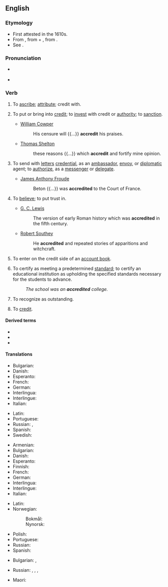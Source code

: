 ==English==

===Etymology===
* First attested in the 1610s.
* From {{etyl|fr|en}} {{m|fr|accrediter|accréditer}}, from {{m|fr|a|à|to}} + {{m|fr|crediter|créditer|to credit}}, from {{m|fr|credit|crédit|credit}}.
* See {{m|en|credit}}.

===Pronunciation===
* {{a|US}} {{IPA|/ə.ˈkɹɛd.ɪt/|lang=en}}
* {{audio|en-us-accredit.ogg|Audio (US)|lang=en}}

===Verb===
{{en-verb}}

# {{lb|en|transitive}} To [[ascribe]]; [[attribute]]; credit with.
# {{lb|en|transitive}} To put or bring into [[credit]]; to [[invest]] with credit or [[authority]]; to [[sanction]].
#* {{rfdate|}} [[w:William Cowper|William Cowper]]
#*: His censure will {{...}} '''accredit''' his praises.
#* {{rfdate|}} [[w:Thomas Shelton|Thomas Shelton]]
#*: these reasons {{...}} which '''accredit''' and fortify mine opinion.
# {{lb|en|transitive}} To send with [[letter]]s [[credential]], as an [[ambassador]], [[envoy]], or [[diplomatic]] agent; to [[authorize]], as a [[messenger]] or [[delegate]].
#* {{rfdate|}} [[w:James Anthony Froude|James Anthony Froude]]
#*: Beton {{...}} was '''accredited''' to the Court of France.
# {{lb|en|transitive}} To [[believe]]; to put trust in.
#* {{rfdate|}} [[w:G. C. Lewis|G. C. Lewis]]
#*: The version of early Roman history which was '''accredited''' in the fifth century.
#* {{rfdate|}} [[w:Robert Southey|Robert Southey]]
#*: He '''accredited''' and repeated stories of apparitions and witchcraft.
# {{lb|en|transitive}} To enter on the credit side of an [[account book]].
# {{lb|en|transitive}} To certify as meeting a predetermined [[standard]]; to certify an educational institution as upholding the specified standards necessary for the students to advance.
#: ''The school was an '''accredited''' college.''
# {{lb|en|transitive}} To recognize as outstanding.
# {{lb|en|transitive|literally}} To [[credit]].

====Derived terms====
* {{l|en|accredit with}}
* {{l|en|accreditation}}
* {{l|en|accredited}}

====Translations====
{{trans-top|To put or bring into credit; to invest with credit or authority; to sanction}}
* Bulgarian: {{t+|bg|упълномощавам}}
* Danish: {{t|da|akkreditere}}
* Esperanto: {{t|eo|akrediti}}
* French: {{t+|fr|accréditer}}
* German: {{t+|de|akkreditieren}}
* Interlingua: {{t|ia|accreditar}}
* Interlingue: {{t|ie|acreditar}}
* Italian: {{t+|it|accreditare}}
{{trans-mid}}
* Latin: {{t|la|accustor}}
* Portuguese: {{t+|pt|credenciar}}
* Russian: {{t+|ru|уполномо́чивать|impf}}, {{t+|ru|уполномо́чить|pf}}
* Spanish: {{t+|es|acreditar}}
* Swedish: {{t+|sv|ackreditera}}
{{trans-bottom}}

{{trans-top|To send with letters credential, as an ambassador, envoy, or diplomatic agent; to authorize, as a messenger or delegate.}}
* Armenian: {{t+|hy|հավատարմագրել}}
* Bulgarian: {{t+|bg|акредитирам}}
* Danish: {{t|da|akkreditere}}
* Esperanto: {{t|eo|akrediti}}
* Finnish: {{t+|fi|akkreditoida}}
* French: {{t+|fr|accréditer}}
* German: {{t+|de|akkreditieren}}
* Interlingua: {{t|ia|accreditar}}
* Interlingue: {{t|ie|acreditar}}
* Italian: {{t+|it|accreditare}}
{{trans-mid}}
* Latin: {{t|la|accustor}}
* Norwegian:
*: Bokmål: {{t+|nb|akkreditere}}
*: Nynorsk: {{t|nn|akkreditere}}
* Polish: {{t+|pl|akredytować|impf|pf}}
* Portuguese: {{t+|pt|credenciar}}
* Russian: {{t+|ru|аккредитова́ть|impf|pf}}
* Spanish: {{t+|es|acreditar}}
{{trans-bottom}}

{{trans-top|To believe; to credit; to put trust in}}
* Bulgarian: {{t+|bg|поверявам}}, {{t|bg|доверявам}}
{{trans-mid}}
* Russian: {{t+|ru|доверя́ть|impf}}, {{t+|ru|дове́рить|pf}}, {{t+|ru|припи́сывать|impf}}, {{t+|ru|приписа́ть|pf}} {{qualifier|ascribe}}
{{trans-bottom}}

{{trans-top|to certify as meeting a predetermined standard}}
* Maori: {{t|mi|whakamana}}
{{trans-mid}}
{{trans-bottom}}